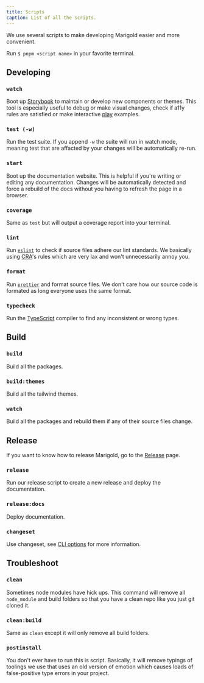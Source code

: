 ```yaml
---
title: Scripts
caption: List of all the scripts.
---
```


We use several scripts to make developing Marigold easier and more convenient.

Run `$ pnpm <script name>` in your favorite terminal.

## Developing

### `watch`

Boot up [Storybook](https://storybook.js.org/) to maintain or develop new components or themes. This tool is especially useful to debug or make visual changes, check if a11y rules are satisfied or make interactive [play](https://storybook.js.org/docs/react/writing-stories/play-function) examples.

### `test (-w)`

Run the test suite. If you append `-w` the suite will run in watch mode, meaning test that are affacted by your changes will be automatically re-run.

### `start`

Boot up the documentation website. This is helpful if you're writing or editing any documentation. Changes will be automatically detected and force a rebuild of the docs without you having to refresh the page in a browser.

### `coverage`

Same as `test` but will output a coverage report into your terminal.

### `lint`

Run [`eslint`](https://eslint.org/) to check if source files adhere our lint standards. We basically using [CRA](https://create-react-app.dev/)'s rules which are very lax and won't unnecessarily annoy you.

### `format`

Run [`prettier`](https://prettier.io/) and format source files. We don't care how our source code is formated as long everyone uses the same format.

### `typecheck`

Run the [TypeScript](https://www.typescriptlang.org/) compiler to find any inconsistent or wrong types.

## Build

### `build`

Build all the packages.

### `build:themes`

Build all the tailwind themes.

### `watch`

Build all the packages and rebuild them if any of their source files change.

## Release

If you want to know how to release Marigold, go to the [Release](./release) page.

### `release`

Run our release script to create a new release and deploy the documentation.

### `release:docs`

Deploy documentation.

### `changeset`

Use changeset, see [CLI options](https://github.com/changesets/changesets/blob/main/docs/command-line-options.md) for more information.

## Troubleshoot

### `clean`

Sometimes node modules have hick ups. This command will remove all `node_module` and build folders so that you have a clean repo like you just git cloned it.

### `clean:build`

Same as `clean` except it will only remove all build folders.

### `postinstall`

You don't ever have to run this is script. Basically, it will remove typings of toolings we use that uses an old version of emotion which causes loads of false-positive type errors in your project.
